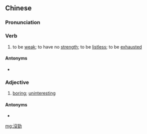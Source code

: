 ==Chinese==
{{zh-forms|s=没劲}}

===Pronunciation===
{{zh-pron
|m=méi勁,er=y,2er=y
|m_note=erhua - only applies to the verb sense
|c=mut6 ging3,mut6 ging6
|cat=v,a
}}

===Verb===
{{zh-verb}}

# {{lb|zh|of muscles}} to be [[weak]]; to have no [[strength]]; to be [[listless]]; to be [[exhausted]]

====Antonyms====
* {{zh-l|有勁}}

===Adjective===
{{zh-adj}}

# [[boring]]; [[uninteresting]]

====Antonyms====
* {{zh-l|有勁}}

[[mg:沒勁]]